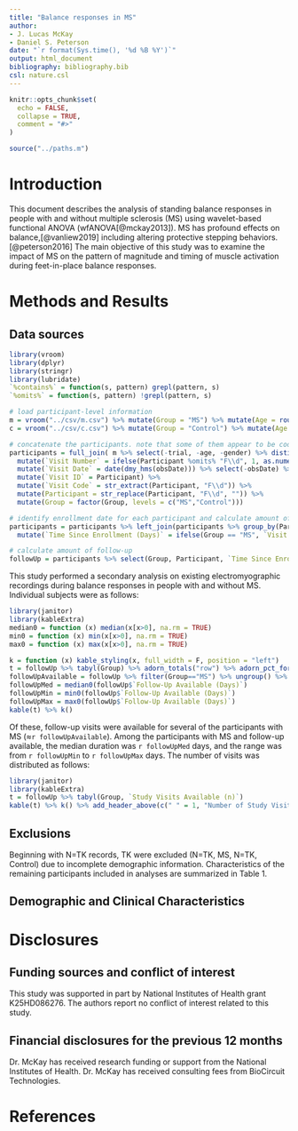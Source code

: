 ```yaml
---
title: "Balance responses in MS"
author:
- J. Lucas McKay
- Daniel S. Peterson
date: "`r format(Sys.time(), '%d %B %Y')`"
output: html_document
bibliography: bibliography.bib
csl: nature.csl
---
```


```r
knitr::opts_chunk$set(
  echo = FALSE,
  collapse = TRUE,
  comment = "#>"
)
```

```r
source("../paths.m")
```

# Introduction
This document describes the analysis of standing balance responses in people with and without multiple sclerosis (MS) using wavelet-based functional ANOVA (wfANOVA[@mckay2013]).
MS has profound effects on balance,[@vanliew2019] including altering protective stepping behaviors.[@peterson2016]
The main objective of this study was to examine the impact of MS on the pattern of magnitude and timing of muscle activation during feet-in-place balance responses.

# Methods and Results

## Data sources
```r
library(vroom)
library(dplyr)
library(stringr)
library(lubridate)
`%contains%` = function(s, pattern) grepl(pattern, s)
`%omits%` = function(s, pattern) !grepl(pattern, s)

# load participant-level information
m = vroom("../csv/m.csv") %>% mutate(Group = "MS") %>% mutate(Age = round(age)) %>% mutate(Sex = toupper(gender)) %>% rename(Participant = Subj)
c = vroom("../csv/c.csv") %>% mutate(Group = "Control") %>% mutate(Age = round(age)) %>% mutate(Sex = toupper(gender)) %>% rename(Participant = Subj)

# concatenate the participants. note that some of them appear to be coded as follow-ups. this is very useful, but may not be needed for the first report. they appear to be coded as such by the presence of "F1", "F2" in the participant name. convert this to a visit number (1, 2, 3, 4)
participants = full_join( m %>% select(-trial, -age, -gender) %>% distinct(), c %>% select(-trial, -age, -gender) %>% distinct() ) %>%
  mutate(`Visit Number` = ifelse(Participant %omits% "F\\d", 1, as.numeric(str_extract(str_extract(Participant, "F\\d"),"\\d"))+1)) %>% 
  mutate(`Visit Date` = date(dmy_hms(obsDate))) %>% select(-obsDate) %>% 
  mutate(`Visit ID` = Participant) %>% 
  mutate(`Visit Code` = str_extract(Participant, "F\\d")) %>% 
  mutate(Participant = str_replace(Participant, "F\\d", "")) %>% 
  mutate(Group = factor(Group, levels = c("MS","Control")))

# identify enrollment date for each participant and calculate amount of observation time
participants = participants %>% left_join(participants %>% group_by(Participant) %>% summarize(`Enrollment Date` = min(`Visit Date`, na.rm = TRUE))) %>% 
  mutate(`Time Since Enrollment (Days)` = ifelse(Group == "MS", `Visit Date` - `Enrollment Date`, 0))

# calculate amount of follow-up
followUp = participants %>% select(Group, Participant, `Time Since Enrollment (Days)`) %>% group_by(Group, Participant) %>% summarize(`Study Visits Available (n)` = n(), `Follow-Up Available (Days)` = max(`Time Since Enrollment (Days)`))

```

This study performed a secondary analysis on existing electromyographic recordings during balance responses in people with and without MS.
Individual subjects were as follows:

```r
library(janitor)
library(kableExtra)
median0 = function (x) median(x[x>0], na.rm = TRUE)
min0 = function (x) min(x[x>0], na.rm = TRUE)
max0 = function (x) max(x[x>0], na.rm = TRUE)

k = function (x) kable_styling(x, full_width = F, position = "left")
t = followUp %>% tabyl(Group) %>% adorn_totals("row") %>% adorn_pct_formatting(digits = 0) %>% rename(N = n, `Percent`=percent)
followUpAvailable = followUp %>% filter(Group=="MS") %>% ungroup() %>% mutate(f = `Follow-Up Available (Days)`>0) %>% summarize(fAvail = sum(f==TRUE,na.rm = TRUE)/n()) %>% pull() %>% scales::percent()
followUpMed = median0(followUp$`Follow-Up Available (Days)`)
followUpMin = min0(followUp$`Follow-Up Available (Days)`)
followUpMax = max0(followUp$`Follow-Up Available (Days)`)
kable(t) %>% k()
```

Of these, follow-up visits were available for several of the participants with MS (≈`r followUpAvailable`).
Among the participants with MS and follow-up available, the median duration was `r followUpMed` days, and the range was from `r followUpMin` to `r followUpMax` days.
The number of visits was distributed as follows:

```r
library(janitor)
library(kableExtra)
t = followUp %>% tabyl(Group, `Study Visits Available (n)`)
kable(t) %>% k() %>% add_header_above(c(" " = 1, "Number of Study Visits Available" = 4))
```

## Exclusions
Beginning with N=TK records, TK were excluded (N=TK, MS, N=TK, Control) due to incomplete demographic information.
Characteristics of the remaining participants included in analyses are summarized in Table 1.

## Demographic and Clinical Characteristics

# Disclosures

## Funding sources and conflict of interest
This study was supported in part by National Institutes of Health grant K25HD086276.
The authors report no conflict of interest related to this study.

## Financial disclosures for the previous 12 months
Dr. McKay has received research funding or support from the National Institutes of Health. Dr. McKay has received consulting fees from BioCircuit Technologies.

# References


